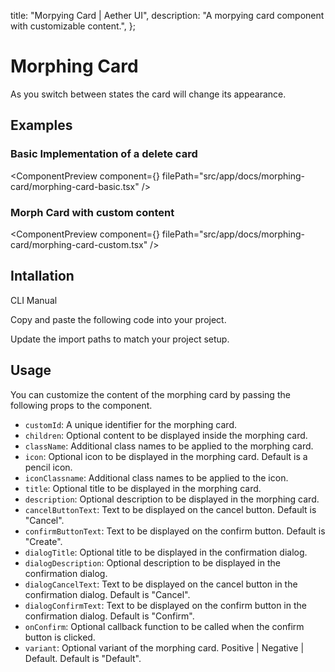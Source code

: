   title: "Morpying Card | Aether UI",
  description: "A morpying card component with customizable content.",
};


# Morphing Card

As you switch between states the card will change its appearance.

## Examples

### Basic Implementation of a delete card

<ComponentPreview
  component={<MorphingCardBasic />}
  filePath="src/app/docs/morphing-card/morphing-card-basic.tsx"
/>

### Morph Card with custom content

<ComponentPreview
  component={<MorphingCardCustom />}
  filePath="src/app/docs/morphing-card/morphing-card-custom.tsx"
/>

## Intallation

<Tabs defaultValue="cli">

<TabsList>
  <TabsTrigger value="cli">CLI</TabsTrigger>
  <TabsTrigger value="manual">Manual</TabsTrigger>
</TabsList>

<TabsContent value="cli">

<InstallationCli value="morphing-card" />

</TabsContent>

<TabsContent value="manual">

<Steps>

<Step>Copy and paste the following code into your project.</Step>

<CodeBlock filePath="src/content/morphing-card.tsx" />

<Step>Update the import paths to match your project setup.</Step>

</Steps>

</TabsContent>

</Tabs>

## Usage

You can customize the content of the morphing card by passing the following props to the component.

- `customId`: A unique identifier for the morphing card.
- `children`: Optional content to be displayed inside the morphing card.
- `className`: Additional class names to be applied to the morphing card.
- `icon`: Optional icon to be displayed in the morphing card. Default is a pencil icon.
- `iconClassname`: Additional class names to be applied to the icon.
- `title`: Optional title to be displayed in the morphing card.
- `description`: Optional description to be displayed in the morphing card.
- `cancelButtonText`: Text to be displayed on the cancel button. Default is "Cancel".
- `confirmButtonText`: Text to be displayed on the confirm button. Default is "Create".
- `dialogTitle`: Optional title to be displayed in the confirmation dialog.
- `dialogDescription`: Optional description to be displayed in the confirmation dialog.
- `dialogCancelText`: Text to be displayed on the cancel button in the confirmation dialog. Default is "Cancel".
- `dialogConfirmText`: Text to be displayed on the confirm button in the confirmation dialog. Default is "Confirm".
- `onConfirm`: Optional callback function to be called when the confirm button is clicked.
- `variant`: Optional variant of the morphing card. Positive | Negative | Default. Default is "Default".
